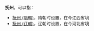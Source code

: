 '''抚州'''，可以指：
*[[抚州_(隋朝)|抚州 (隋朝)]]，隋朝时设置，在今江西省境
*[[抚州_(辽朝)|抚州 (辽朝)]]，辽朝时设置，在今河北省境

{{Disambig|F|cat=二字中国州名消歧义}}